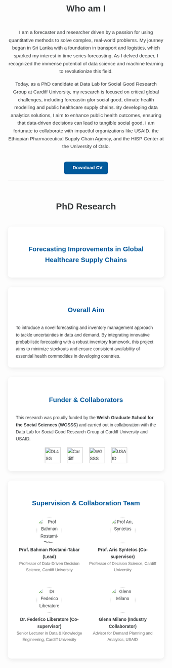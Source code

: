 
```{=html}
<!-- 
This block contains all the custom CSS for styling the page.
-->
<style>
/* Font Import */
@import url('[https://fonts.googleapis.com/css2?family=Assistant:wght@200..800&display=swap](https://fonts.googleapis.com/css2?family=Assistant:wght@200..800&display=swap)');

/* General Styling */
body {
  font-family: 'Assistant', sans-serif;
  color: rgb(55, 58, 60);
  line-height: 1.6;
}

/* NAVBAR ALIGNMENT FIX */
/* This rule overrides Quarto's centering of the "Home" link */
.navbar-brand-container.mx-auto {
  margin-left: 0 !important;
  margin-right: auto !important; /* This pushes other navbar items to the right */
}

/* This rule sets the max-width for the navbar's content */
.navbar .container-fluid {
  max-width: 1262.96px;
}

/* This is the main content container for the page */
.container-fluid {
  max-width: 1262.96px; 
  margin-left: auto;
  margin-right: auto;
  padding-left: 5px;
  padding-right: 5px;
  padding-top: 5px;
}

/* Section Styling */
.section {
  padding: 20px 0;
  border-bottom: 1px solid #eee;
}
.section:last-child {
  border-bottom: none;
}

h2.section-title {
  text-align: center;
  font-size: 2em;
  margin-bottom: 40px;
  font-weight: 700;
  position: relative;
}

/* Story Section */
.story-container {
  max-width: 800px;
  margin: 0 auto;
  text-align: center;
  font-size: 1.1em;
}
.story-container p {
  margin-bottom: 1em; /* Ensure paragraphs have spacing */
}

/* PhD Project Showcase */
.phd-grid {
  display: grid;
  grid-template-columns: 1fr;
  gap: 30px;
  align-items: stretch;
}

.phd-card {
  background: #fff;
  border-radius: 10px;
  padding: 25px;
  box-shadow: 0 4px 15px rgba(0,0,0,0.08);
  display: flex;
  flex-direction: column;
}
.phd-card.full-width {
  grid-column: 1 / -1;
  text-align: center;
}
.phd-card h3 {
  font-size: 1.5em;
  color: #005a9c;
  margin-bottom: 15px;
  text-align: center;
}
.phd-card p, .phd-card ul {
  font-size: 1.0em;
  margin-bottom: 0;
}
.supervisor-list {
  list-style: none;
  padding: 0;
  display: grid;
  grid-template-columns: repeat(auto-fit, minmax(200px, 1fr));
  gap: 20px;
}
.supervisor-list li {
  display: flex;
  flex-direction: column;
  align-items: center;
  text-align: center;
  margin-bottom: 25px;
}
.supervisor-list img {
  width: 80px;
  height: 80px;
  border-radius: 50%;
  margin-bottom: 10px;
  object-fit: cover;
}
.supervisor-name {
  font-weight: bold;
}
.supervisor-title {
  font-size: 0.9em;
  color: #666;
}

/* Download Button Styling */
.btn-download {
  display: inline-block;
  padding: 12px 25px;
  font-size: 1.1em;
  font-weight: bold;
  color: #fff;
  background-color: #005a9c;
  border-radius: 8px;
  text-decoration: none;
  transition: background-color 0.3s, transform 0.3s;
}
.btn-download:hover {
  background-color: #004a80;
  transform: translateY(-2px);
  color: #fff;
}
.btn-download i {
  margin-right: 10px;
}

/* Small button variant for the story section */
.story-container .btn-download {
  font-size: 0.95em;
  padding: 8px 18px;
  margin-top: 20px;
}

/* Experience Section - NEW Minimalist Style */
.experience-list {
  max-width: 700px;
  margin: 0 auto;
  text-align: center;
}
.experience-item {
  margin-bottom: 35px;
}
.experience-item h3 {
  margin-top: 0;
  color: #005a9c;
  font-size: 1.4em;
  margin-bottom: 5px;
}
.experience-item .date {
  font-weight: bold;
  color: #555;
  margin-bottom: 8px;
  font-size: 1em;
}
.experience-item p {
  margin-bottom: 0;
  font-size: 1em;
  color: #444;
}


</style>

<!-- Add Font Awesome for icons -->
<link rel="stylesheet" href="https://cdnjs.cloudflare.com/ajax/libs/font-awesome/6.4.0/css/all.min.css">

<div class="container-fluid">

  <!-- MY STORY SECTION -->
  <div class="section">
    <h2 class="section-title">Who am I</h2>
    <div class="story-container">
      <p>
        I am a forecaster and researcher driven by a passion for using quantitative methods to solve complex, real-world problems. My journey began in Sri Lanka with a foundation in transport and logistics, which sparked my interest in time series forecasting. As I delved deeper, I recognized the immense potential of data science and machine learning to revolutionize this field.
      </p>
      <p>
        Today, as a PhD candidate at Data Lab for Social Good Research Group at Cardiff University, my research is focused on critical global challenges, including forecastin gfor social good, climate health modelling and public healthcare supply chains. By developing data analytics solutions, I aim to enhance public health outcomes, ensuring that data-driven decisions can lead to tangible social good. I am fortunate to collaborate with impactful organizations like USAID, the Ethiopian Pharmaceutical Supply Chain Agency, and the HISP Center at the University of Oslo.
      </p>
      <!-- 
      ACTION: Place your resume file (e.g., 'resume_harsha.pdf') in the 
      root directory of your Quarto project for this link to work.
      -->
      <a href="resume_harsha.pdf" class="btn-download" download>
        <i class="fa-solid fa-download"></i> Download CV
      </a>
    </div>
  </div>

  <!-- PHD PROJECT SHOWCASE -->
  <div class="section">
    <h2 class="section-title">PhD Research</h2>
    <div class="phd-grid">
      
      <div class="phd-card full-width">
        <h3>Forecasting Improvements in Global Healthcare Supply Chains</h3>
      </div>

      <div class="phd-card">
        <h3><i class="fa-solid fa-bullseye"></i> Overall Aim</h3>
        <p>
          To introduce a novel forecasting and inventory management approach to tackle uncertainties in data and demand. By integrating innovative probabilistic forecasting with a robust inventory framework, this project aims to minimize stockouts and ensure consistent availability of essential health commodities in developing countries.
        </p>
      </div>

      <div class="phd-card">
        <h3> Funder & Collaborators</h3>
        <p>This research was proudly funded by the <strong>Welsh Graduate School for the Social Sciences (WGSSS)</strong> and carried out in collaboration with the Data Lab for Social Good Research Group at Cardiff University and USAID.</p>
        <div style="display: flex; flex-wrap: wrap; gap: 20px; margin-top: 15px; align-items: center; justify-content: center;">
            <img src="images/logo.png" alt="DL4SG Logo" style="height: 50px; width: auto;">
            <img src=images/cardiff_logo.png alt="Cardiff University Logo" style="height: 50px; width: auto;">
            <img src="images/wgss.png" alt="WGSSS Logo" style="height: 50px; width: auto;">
            <img src="images/usaid.png" alt="USAID Logo" style="height: 50px; width: auto;">
        </div>
      </div>

      <div class="phd-card full-width">
        <h3> Supervision & Collaboration Team</h3>
        <ul class="supervisor-list">
          <li>
            <img src="images/bahman.png" alt="Prof Bahman Rostami-Tabar">
            <div>
              <div class="supervisor-name">Prof. Bahman Rostami-Tabar (Lead)</div>
              <div class="supervisor-title">Professor of Data-Driven Decision Science, Cardiff University</div>
            </div>
          </li>
          <li>
            <img src="images/aris.png" alt="Prof Aris Syntetos">
            <div>
              <div class="supervisor-name">Prof. Aris Syntetos (Co-supervisor)</div>
              <div class="supervisor-title">Professor of Decision Science, Cardiff University</div>
            </div>
          </li>
          <li>
            <img src="images/federico.png" alt="Dr Federico Liberatore">
            <div>
              <div class="supervisor-name">Dr. Federico Liberatore (Co-supervisor)</div>
              <div class="supervisor-title">Senior Lecturer in Data & Knowledge Engineering, Cardiff University</div>
            </div>
          </li>
          <li>
            <img src="images/glenn.png" alt="Glenn Milano">
            <div>
              <div class="supervisor-name">Glenn Milano (Industry Collaborator)</div>
              <div class="supervisor-title">Advisor for Demand Planning and Analytics, USAID</div>
            </div>
          </li>
        </ul>
      </div>

    </div>
  </div>

</div>


``` 

